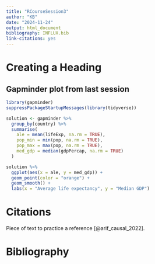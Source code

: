 ```yaml
---
title: "RCourseSession3"
author: "KB"
date: "2024-11-24"
output: html_document
bibliography: INFLUX.bib
link-citations: yes
---
```


# Creating a Heading

## Gapminder plot from last session

```r
library(gapminder)
suppressPackageStartupMessages(library(tidyverse))

solution <- gapminder %>% 
  group_by(country) %>%  
  summarise(
    ale = mean(lifeExp, na.rm = TRUE),
    pop_min = min(pop, na.rm = TRUE),
    pop_max = max(pop, na.rm = TRUE),
    med_gdp = median(gdpPercap, na.rm = TRUE)
  )

solution %>%  
  ggplot(aes(x = ale, y = med_gdp)) +
  geom_point(color = "orange") +
  geom_smooth() +
  labs(x = "Average life expectancy", y = "Median GDP")
```  
  
# Citations
 Piece of text to practice a reference [@arif_causal_2022].
  
# Bibliography